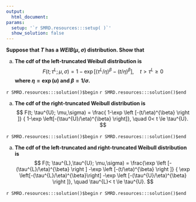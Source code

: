 ```yaml
---
output:
  html_document:
params:
  setup: '`r SMRD.resources:::setup( )`'
  show_solution: false
---
```


__Suppose that $T$ has a $WEIB(\mu, \sigma)$ distribution. Show that__
 
a. __The cdf of the left-truncated Weibull distribution is__
$$
F(t;\tau^{L}; \mu,\sigma) = 
1-\exp \left[ (\tau^{L}/\eta)^{\beta}-(t/\eta)^{\beta} \right], 
\quad t>\tau^{L} \ge 0 
$$ 
__where $\eta=\exp(u)$ and $\beta=1/\sigma$.__


`r SMRD.resources:::solution()$begin`
`r SMRD.resources:::solution()$end`

a. __The cdf of the right-truncated Weibull distribution is__
$$
F(t; \tau^{U}; \mu,\sigma) = 
\frac{ 1-\exp \left [-(t/\eta)^{\beta} \right ]}
{ 1-\exp \left[-(\tau^{U}/\eta)^{\beta} \right]},
\quad 0< t \le \tau^{U}. 
$$ 


`r SMRD.resources:::solution()$begin`
`r SMRD.resources:::solution()$end`

a. __The cdf of the left-truncated and right-truncated Weibull distribution is__
$$
F(t; \tau^{L},\tau^{U}; \mu,\sigma) = 
\frac{\exp \left [-(\tau^{L}/\eta)^{\beta} \right ] -\exp \left [-(t/\eta)^{\beta} \right ]}
{ \exp \left[-(\tau^{L}/\eta)^{\beta}\right] -\exp \left [-(\tau^{U}/\eta)^{\beta} \right ]},
\quad \tau^{L}< t \le \tau^{U}. 
$$

`r SMRD.resources:::solution()$begin`
`r SMRD.resources:::solution()$end`
